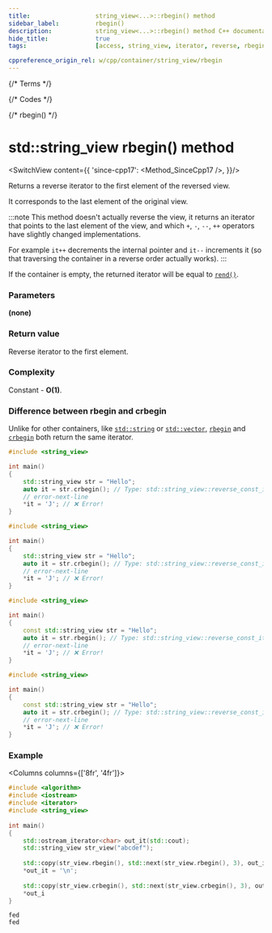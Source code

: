 ```yaml
---
title:					string_view<...>::rbegin() method
sidebar_label:			rbegin()
description:			string_view<...>::rbegin() method C++ documentation
hide_title:				true
tags:					[access, string_view, iterator, reverse, rbegin, begin]

cppreference_origin_rel: w/cpp/container/string_view/rbegin
---
```



{/* Terms */}

{/* Codes */}

{/* rbegin() */}

# std::string_view rbegin() method

<SwitchView content={{
	'since-cpp17': <Method_SinceCpp17 />,
}}/>

Returns a <Tooltip title={Term_ContAlias_ReverseIterator}>reverse iterator</Tooltip> to the first element of the reversed view.  

It corresponds to the last element of the original view.

:::note
This method doesn't actually reverse the view, it returns an iterator that points to the last element of the view,
and which `+`, `-`, `--`, `++` operators have slightly changed implementations.

For example `it++` decrements the internal pointer and `it--` increments it (so that traversing the container in a reverse order actually works).
:::

If the container is empty, the returned iterator will be equal to [`rend()`](rend).

### Parameters

**(none)**

### Return value

Reverse iterator to the first element.

### Complexity

Constant - **O(1)**.

### Difference between rbegin and crbegin

Unlike for other containers, like [`std::string`](../string.mdx) or [`std::vector`](../../arrays/vector.mdx), [`rbegin`](#) and [`crbegin`](#) both return the same iterator.

<Tabs>
<TabItem value="non-const-container" label="Non const container" default>

<Tabs>
<TabItem value="rbegin" label="rbegin" default>

```cpp
#include <string_view>

int main()
{
    std::string_view str = "Hello";
    auto it = str.crbegin(); // Type: std::string_view::reverse_const_iterator
    // error-next-line
    *it = 'J'; // ❌ Error!
}
```

</TabItem>
<TabItem value="crbegin" label="crbegin" default>

```cpp
#include <string_view>

int main()
{
    std::string_view str = "Hello";
    auto it = str.crbegin(); // Type: std::string_view::reverse_const_iterator
    // error-next-line
    *it = 'J'; // ❌ Error! 
}
```

</TabItem>
</Tabs>

</TabItem>
<TabItem value="const-container" label="Const container">

<Tabs>
<TabItem value="rbegin" label="rbegin" default>

```cpp
#include <string_view>

int main()
{
    const std::string_view str = "Hello";
    auto it = str.rbegin(); // Type: std::string_view::reverse_const_iterator
    // error-next-line
    *it = 'J'; // ❌ Error! 
}
```

</TabItem>
<TabItem value="crbegin" label="crbegin" default>

```cpp
#include <string_view>

int main()
{
    const std::string_view str = "Hello";
    auto it = str.crbegin(); // Type: std::string_view::reverse_const_iterator
    // error-next-line
    *it = 'J'; // ❌ Error! 
}
```

</TabItem>
</Tabs>

</TabItem>
</Tabs>

### Example

<Columns columns={['8fr', '4fr']}>
<div>

```cpp title='Main.cpp' showLineNumbers
#include <algorithm>
#include <iostream>
#include <iterator>
#include <string_view>
 
int main()
{
    std::ostream_iterator<char> out_it(std::cout);
    std::string_view str_view("abcdef");
 
    std::copy(str_view.rbegin(), std::next(str_view.rbegin(), 3), out_it);
    *out_it = '\n';
 
    std::copy(str_view.crbegin(), std::next(str_view.crbegin(), 3), out_it);
    *out_i
}
```

</div>
<div>

```plaintext title="Output"
fed
fed
```

</div>
</Columns>
